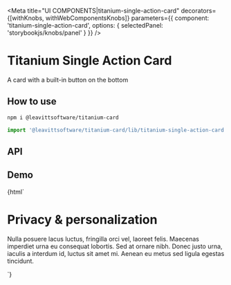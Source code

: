

<Meta
  title="UI COMPONENTS|titanium-single-action-card"
  decorators={[withKnobs, withWebComponentsKnobs]}
  parameters={{ component: 'titanium-single-action-card', options: { selectedPanel: 'storybookjs/knobs/panel' } }}
/>

# Titanium Single Action Card

A card with a built-in button on the bottom

## How to use

```bash
npm i @leavittsoftware/titanium-card
```

```js
import '@leavittsoftware/titanium-card/lib/titanium-single-action-card';
```

## API

<Props of="titanium-single-action-card" />

## Demo

<Preview withToolbar>
  <Story name="Docs">
    {html`
      <titanium-single-action-card buttonTitle="Manage your data">
        <h1>Privacy & personalization</h1>
        <p>
          Nulla posuere lacus luctus, fringilla orci vel, laoreet felis. Maecenas imperdiet urna eu consequat lobortis. Sed at ornare nibh. Donec justo urna,
          iaculis a interdum id, luctus sit amet mi. Aenean eu metus sed ligula egestas tincidunt.
        </p>
      </titanium-single-action-card>
    `}
  </Story>
</Preview>
